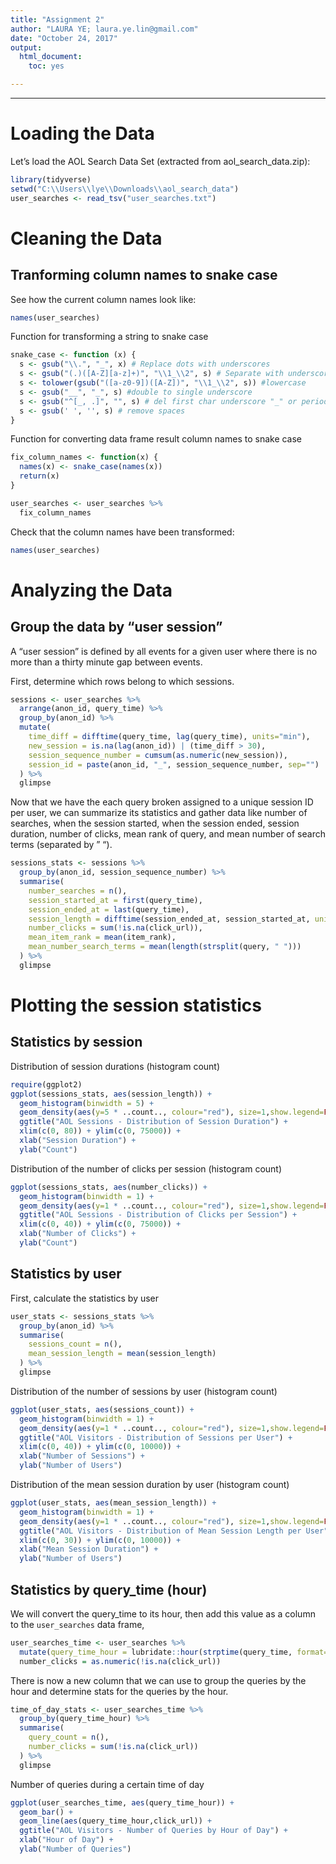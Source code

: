 ```yaml
---  
title: "Assignment 2"
author: "LAURA YE; laura.ye.lin@gmail.com"  
date: "October 24, 2017"  
output: 
  html_document:  
    toc: yes  

---  
```


***

# Loading the Data 

Let's load the AOL Search Data Set (extracted from aol_search_data.zip):

```r
library(tidyverse)
setwd("C:\\Users\\lye\\Downloads\\aol_search_data")
user_searches <- read_tsv("user_searches.txt")
```

# Cleaning the Data

## Tranforming column names to snake case

See how the current column names look like:

```r
names(user_searches)
```

Function for transforming a string to snake case

```r
snake_case <- function (x) {
  s <- gsub("\\.", "_", x) # Replace dots with underscores
  s <- gsub("(.)([A-Z][a-z]+)", "\\1_\\2", s) # Separate with underscores on capitalization
  s <- tolower(gsub("([a-z0-9])([A-Z])", "\\1_\\2", s)) #lowercase
  s <- gsub("__", "_", s) #double to single underscore
  s <- gsub("^[_, .]", "", s) # del first char underscore "_" or period "."
  s <- gsub(' ', '', s) # remove spaces
}
```

Function for converting data frame result column names to snake case
```r
fix_column_names <- function(x) {
  names(x) <- snake_case(names(x))
  return(x)
}

user_searches <- user_searches %>%
  fix_column_names
```

Check that the column names have been transformed:

```r
names(user_searches)
```

# Analyzing the Data

## Group the data by "user session"

A "user session" is defined by all events for a given user where there is no more than a thirty minute gap between events. 

First, determine which rows belong to which sessions.

```r
sessions <- user_searches %>%
  arrange(anon_id, query_time) %>%
  group_by(anon_id) %>%
  mutate(
    time_diff = difftime(query_time, lag(query_time), units="min"),
    new_session = is.na(lag(anon_id)) | (time_diff > 30),
    session_sequence_number = cumsum(as.numeric(new_session)),
    session_id = paste(anon_id, "_", session_sequence_number, sep="")
  ) %>%
  glimpse
```

Now that we have the each query broken assigned to a unique session ID per user, we can summarize its statistics and gather data like number of searches, when the session started, when the session ended, session duration, number of clicks, mean rank of query, and mean number of search terms (separated by " ").

```r
sessions_stats <- sessions %>%
  group_by(anon_id, session_sequence_number) %>%
  summarise(
    number_searches = n(),
    session_started_at = first(query_time),
    session_ended_at = last(query_time),
    session_length = difftime(session_ended_at, session_started_at, unit="mins"),
    number_clicks = sum(!is.na(click_url)),
    mean_item_rank = mean(item_rank),
    mean_number_search_terms = mean(length(strsplit(query, " ")))
  ) %>%
  glimpse
```

# Plotting the session statistics

## Statistics by session

Distribution of session durations (histogram count)

```r
require(ggplot2)
ggplot(sessions_stats, aes(session_length)) + 
  geom_histogram(binwidth = 5) + 
  geom_density(aes(y=5 * ..count.., colour="red"), size=1,show.legend=FALSE) + 
  ggtitle("AOL Sessions - Distribution of Session Duration") +
  xlim(c(0, 80)) + ylim(c(0, 75000)) +
  xlab("Session Duration") +
  ylab("Count")
```

Distribution of the number of clicks per session (histogram count)

```r
ggplot(sessions_stats, aes(number_clicks)) + 
  geom_histogram(binwidth = 1) + 
  geom_density(aes(y=1 * ..count.., colour="red"), size=1,show.legend=FALSE) + 
  ggtitle("AOL Sessions - Distribution of Clicks per Session") +
  xlim(c(0, 40)) + ylim(c(0, 75000)) +
  xlab("Number of Clicks") +
  ylab("Count")
```

## Statistics by user

First, calculate the statistics by user

```r
user_stats <- sessions_stats %>%
  group_by(anon_id) %>%
  summarise(
    sessions_count = n(),
    mean_session_length = mean(session_length)
  ) %>%
  glimpse
```

Distribution of the number of sessions by user (histogram count)

```r
ggplot(user_stats, aes(sessions_count)) + 
  geom_histogram(binwidth = 1) + 
  geom_density(aes(y=1 * ..count.., colour="red"), size=1,show.legend=FALSE) + 
  ggtitle("AOL Visitors - Distribution of Sessions per User") +
  xlim(c(0, 40)) + ylim(c(0, 10000)) +
  xlab("Number of Sessions") +
  ylab("Number of Users")
```

Distribution of the mean session duration by user (histogram count)

```r
ggplot(user_stats, aes(mean_session_length)) + 
  geom_histogram(binwidth = 1) + 
  geom_density(aes(y=1 * ..count.., colour="red"), size=1,show.legend=FALSE) + 
  ggtitle("AOL Visitors - Distribution of Mean Session Length per User") +
  xlim(c(0, 30)) + ylim(c(0, 10000)) +
  xlab("Mean Session Duration") +
  ylab("Number of Users")
```

## Statistics by query_time (hour)

We will convert the query_time to its hour, then add this value as a column to the ```user_searches``` data frame,

```r

user_searches_time <- user_searches %>%
  mutate(query_time_hour = lubridate::hour(strptime(query_time, format="%Y-%m-%d %H:%M:%S"))) %>%
  number_clicks = as.numeric(!is.na(click_url))

```

There is now a new column that we can use to group the queries by the hour and determine stats for the queries by the hour.

```r
time_of_day_stats <- user_searches_time %>%
  group_by(query_time_hour) %>%
  summarise(
    query_count = n(),
    number_clicks = sum(!is.na(click_url))
  ) %>% 
  glimpse
```

Number of queries during a certain time of day

```r
ggplot(user_searches_time, aes(query_time_hour)) + 
  geom_bar() + 
  geom_line(aes(query_time_hour,click_url)) +
  ggtitle("AOL Visitors - Number of Queries by Hour of Day") +
  xlab("Hour of Day") +
  ylab("Number of Queries")
```
